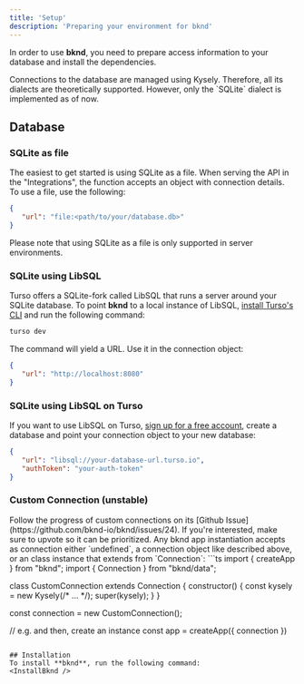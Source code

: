```yaml
---
title: 'Setup'
description: 'Preparing your environment for bknd'
---
```


In order to use **bknd**, you need to prepare access information to your database and install
the dependencies.

<Note>
   Connections to the database are managed using Kysely. Therefore, all its dialects are
   theoretically supported. However, only the `SQLite` dialect is implemented as of now.
</Note>

## Database
### SQLite as file
The easiest to get started is using SQLite as a file. When serving the API in the "Integrations",
the function accepts an object with connection details. To use a file, use the following:
```json
{
   "url": "file:<path/to/your/database.db>"
}
```
Please note that using SQLite as a file is only supported in server environments.

### SQLite using LibSQL
Turso offers a SQLite-fork called LibSQL that runs a server around your SQLite database. To
point **bknd** to a local instance of LibSQL, [install Turso's CLI](https://docs.turso.tech/cli/introduction) and run the following command:
```bash
turso dev
```

The command will yield a URL. Use it in the connection object:
```json
{
   "url": "http://localhost:8080"
}
```

### SQLite using LibSQL on Turso
If you want to use LibSQL on Turso, [sign up for a free account](https://turso.tech/), create a database and point your
connection object to your new database:
```json
{
   "url": "libsql://your-database-url.turso.io",
   "authToken": "your-auth-token"
}
```

### Custom Connection (unstable)
<Note>
   Follow the progress of custom connections on its [Github Issue](https://github.com/bknd-io/bknd/issues/24).
   If you're interested, make sure to upvote so it can be prioritized.
</Note>
Any bknd app instantiation accepts as connection either `undefined`, a connection object like
described above, or an class instance that extends from `Connection`:
```ts
import { createApp } from "bknd";
import { Connection } from "bknd/data";

class CustomConnection extends Connection {
   constructor() {
      const kysely = new Kysely(/* ... */);
      super(kysely);
   }
}

const connection = new CustomConnection();

// e.g. and then, create an instance
const app = createApp({ connection })
```

## Installation
To install **bknd**, run the following command:
<InstallBknd />